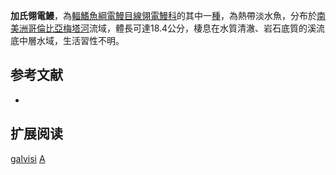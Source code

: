 {{Speciesbox
| name = 加氏翎電鰻
| image = 
| image_caption = 
| image_width = 250px
| status = NE
| status_system = IUCN3.1
| genus = Apteronotus
| species = galvisi
| authority = [[de_Santana,_Maldonado-Ocampo_&_Crampton|de Santana, Maldonado-Ocampo & Crampton]], 2007
| synonyms = 
}}
'''加氏翎電鰻'''，為[[輻鰭魚綱|輻鰭魚綱]][[電鰻目|電鰻目]][[線翎電鰻科|線翎電鰻科]]的其中一[[種|種]]，為熱帶淡水魚，分布於[[南美洲|南美洲]][[哥倫比亞|哥倫比亞]][[梅塔河|梅塔河]]流域，體長可達18.4公分，棲息在水質清澈、岩石底質的溪流底中層水域，生活習性不明。

==参考文献==
*{{FishBase_species|genus=Apteronotus|species=galvisi|year=2015|month=9}}

== 扩展阅读 ==
{{refbegin}}
{{wikispecies-inline|Apteronotus galvisi|加氏翎電鰻}}
{{refend}}
{{Taxonbar|from=Q2709406}}

[[Category:翎電鰻屬|galvisi]]
[[Category:2007年描述的鱼类|A]]